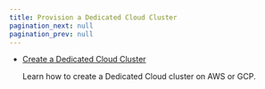 ```yaml
---
title: Provision a Dedicated Cloud Cluster
pagination_next: null
pagination_prev: null
---
```


<head>
    <meta name="title" content="Provision a Dedicated Cluster"/>
    <meta name="description" content="Provision a Dedicated cluster."/>
    <link rel="canonical" href="https://docs.redpanda.com/docs/deploy/deployment-option/cloud/provision-a-dedicated-cluster/" />
</head>

  - [Create a Dedicated Cloud Cluster](../create-dedicated-cloud-cluster-aws)
  
    Learn how to create a Dedicated Cloud cluster on AWS or GCP.